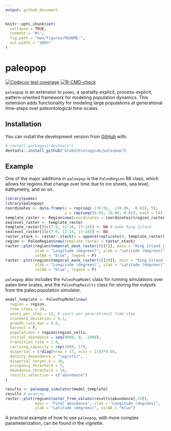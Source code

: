 ```yaml
---
output: github_document
---
```


<!-- README.md is generated from README.Rmd. Please edit that file -->

```r
knitr::opts_chunk$set(
  collapse = TRUE,
  comment = "#>",
  fig.path = "man/figures/README-",
  out.width = "100%"
)
```

# paleopop

<!-- badges: start -->
[![Codecov test coverage](https://codecov.io/gh/GlobalEcologyLab/paleopop/branch/master/graph/badge.svg)](https://codecov.io/gh/GlobalEcologyLab/paleopop?branch=master)
[![R-CMD-check](https://github.com/GlobalEcologyLab/paleopop/workflows/R-CMD-check/badge.svg)](https://github.com/GlobalEcologyLab/paleopop/actions)
<!-- badges: end -->

`paleopop` is an extension to `poems`, a spatially-explicit, process-explicit, pattern-oriented framework for modeling population dynamics. This extension adds functionality for modeling large populations at generational time-steps over paleontological time-scales. 

## Installation

You can install the development version from [GitHub](https://github.com/) with:

``` r
# install.packages("devtools")
devtools::install_github("GlobalEcologyLab/paleopop")
```
## Example

One of the major additions in `paleopop` is the `PaleoRegion` R6 class, which allows for regions that change over time due to ice sheets, sea level, bathymetry, and so on. 

```r
library(poems)
library(paleopop)
coordinates <- data.frame(x = rep(seq(-178.02, -178.06, -0.01), 5),
                          y = rep(seq(19.02, 19.06, 0.01), each = 5))
template_raster <- Region$new(coordinates = coordinates)$region_raster # full extent
sealevel_raster <- template_raster
template_raster[][c(7:9, 12:14, 17:19)] <- NA # make Ring Island
sealevel_raster[][c(7:9, 12:14, 17:18)] <- NA
raster_stack <- raster::stack(x = append(replicate(9, template_raster), sealevel_raster))
region <- PaleoRegion$new(template_raster = raster_stack)
raster::plot(region$temporal_mask_raster()[[1]], main = "Ring Island (first timestep)",
             xlab = "Longitude (degrees)", ylab = "Latitude (degrees)",
             colNA = "blue", legend = F)
raster::plot(region$temporal_mask_raster()[[10]], main = "Ring Island (last timestep)",
             xlab = "Longitude (degrees)", ylab = "Latitude (degrees)",
             colNA = "blue", legend = F)
```

`paleopop` also includes the `PaleoPopModel` class for running simulations over paleo time scales, and the `PaleoPopResults` class for storing the outputs from the paleo population simulator.

```r
model_template <- PaleoPopModel$new(
  region = region,
  time_steps = 10,
  years_per_step = 12, # years per generational time-step
  standard_deviation = 0.1,
  growth_rate_max = 0.6,
  harvest = F,
  populations = region$region_cells,
  initial_abundance = seq(9000, 0, -1000),
  transition_rate = 1.0,
  carrying_capacity = rep(1000, 17),
  dispersal = (!diag(nrow = 17, ncol = 17))*0.05,
  density_dependence = "logistic",
  dispersal_target_k = 10,
  occupancy_threshold = 1, 
  abundance_threshold = 10,
  results_selection = c("abundance")
)

results <- paleopop_simulator(model_template)
results # examine
raster::plot(region$raster_from_values(results$abundance[,10]),
             main = "Final abundance", xlab = "Longitude (degrees)", 
             ylab = "Latitude (degrees)", colNA = "blue")
```

A practical example of how to use `paleopop`, with more complex parameterization, can be found in the vignette.
